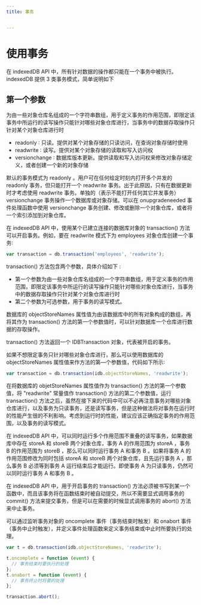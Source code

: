 ```yaml
---
title: 事务


---
```


# 使用事务

在 indexedDB API 中，所有针对数据的操作都只能在一个事务中被执行。 indexedDB 提供 3 类事务模式，简单说明如下

## 第一个参数

为由一些对象仓库名组成的一个字符串数组，用于定义事务的作用范围，即限定该事务中所运行的读写操作只能针对哪些对象仓库进行，当事务中的数据存取操作只针对某个对象仓库进行时

- readonly ∶ 只读。提供对某个对象存储的只读访问，在查询对象存储时使用
- readwrite ∶ 读写。提供对某个对象存储的读取和写入访问权
- versionchange ∶ 数据库版本更新。提供读取和写入访问权来修改对象存储定义，或者创建一个新的对象存储

默认的事务模式为 readonly 。用户可在任何给定时刻内打开多个并发的 readonly 事务，但只能打开一个 readwrite 事务。出于此原因，只有在数据更新时才考虑使用 readwrite
事务。单独的（表示不能打开任何其它并发事务） versionchange 事务操作一个数据库或对象存储。可以在 onupgradeneeded 事件处理函数中使用 versionchange
事务创建、修改或删除一个对象仓库，或者将一个索引添加到对象仓库。

在 indexedDB API 中，使用某个已建立连接的数据库对象的 transaction() 方法可以开启事务。例如，要在 readwrite 模式下为 employees 对象仓库创建一个事务∶

```js
var transaction = db.transaction('employees', 'readwrite');
```

transaction() 方法包含两个参数，具体介绍如下 :

- 第一个参数为由一些对象仓库名组成的一个字符串数组，用于定义事务的作用范围，即限定该事务中所运行的读写操作只能针对哪些对象仓库进行，当事务中的数据存取操作只针对某个对象仓库进行时
- 第二个参数为可选参数，用于事务的读写模式。

数据库的 objectStoreNames 属性值为由该数据库中的所有对象构成的数组，再将其作为 transaction() 方法的第一个参数值时，可以针对数据库一个仓库进行数据的存取操作。

transaction() 方法返回一个 IDBTransaction 对象，代表被开启的事务。

如果不想限定事务只针对哪些对象仓库进行，那么可以使用数据库的 objectStoreNames 属性值来作方法的第—个参数值，代码如下所示∶

```js
var transaction = db.transaction(idb.objectStoreNames, 'readwrite');
```

在将数据库的 objetStoreNames 属性值作为 transaction() 方法的第一个参数值，将 "readwrite" 常量值作 transaction() 方法的第二个参数值，运行 transaction() 方法之后，虽然在接下来的代码中可以不必再注意事务对哪些对象仓库进行，以及事务为只读事务，还是读写事务，但是这种做法将对事务在运行时的性能产生很的不利影响。考虑到运行时的性能，建议应该正确指定事务的作用范围，以及事务的读写模式。

在 indexedDB API 中，可以同时运行多个作用范围不重叠的读写事务，如果数据库中存在 storeA 和 storeB 两个对象仓库，事务 A 的作用范围为 storeA ，事务 B 的作用范围为 storeB ，那么可以同时运行事务 A 和事务 B 。如果将事务 A 的作用范围修改为同时包括 storeA 和 storeB 两个对象仓库，且先运行事务 A ，那么事务 B 必须等到事务 A 运行结束后才能运行。即使事务 A 为只读事务，仍然可以同时运行事务 A 和事务 B 。

在 indexedDB API 中，用于开启事务的 transaction() 方法必须被书写到某一个函数中，而且该事务将在函数结束时被自动提交，所以不需要显式调用事务的 commit() 方法来提交事务，但是可以在需要的时候显式调用事务的 abort() 方法来中止事务。

可以通过监听事务对象的 oncomplete 事件（事务结束时触发）和 onabort 事件（事务中止时触发），并定义事件处理函数来定义事务结束或中止时所要执行的处理。

```js
var t = db.transaction(idb.objectStoreNames, 'readwrite');

t.oncomplete = function (event) {
  // 事务结束时要执行的处理
};
t.onabort = function (event) {
  // 事务终止时将要的处理
};

transaction.abort();
```

            